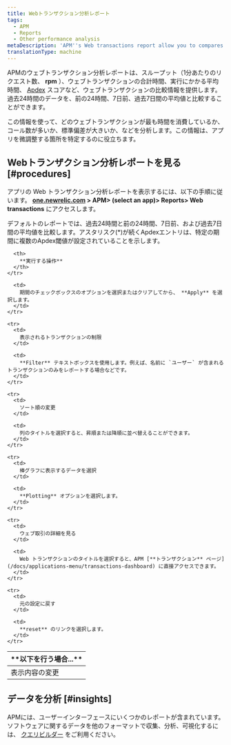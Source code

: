 ```yaml
---
title: Webトランザクション分析レポート
tags:
  - APM
  - Reports
  - Other performance analysis
metaDescription: 'APM''s Web transactions report allow you to compares throughput, total, and average time to execute, and Apdex score over 24 hours to 7-day periods.'
translationType: machine
---
```


APMのウェブトランザクション分析レポートは、スループット（1分あたりのリクエスト数、 **rpm** ）、ウェブトランザクションの合計時間、実行にかかる平均時間、 [Apdex](/docs/site/apdex-measuring-user-satisfaction) スコアなど、ウェブトランザクションの比較情報を提供します。過去24時間のデータを、前の24時間、7日前、過去7日間の平均値と比較することができます。

この情報を使って、どのウェブトランザクションが最も時間を消費しているか、コール数が多いか、標準偏差が大きいか、などを分析します。この情報は、アプリを微調整する箇所を特定するのに役立ちます。

## Webトランザクション分析レポートを見る [#procedures]

アプリの Web トランザクション分析レポートを表示するには、以下の手順に従います。 **[one.newrelic.com](https://one.newrelic.com) > APM> (select an app)> Reports> Web transactions** にアクセスします。

デフォルトのレポートでは、過去24時間と前の24時間、7日前、および過去7日間の平均値を比較します。アスタリスク(\*)が続くApdexエントリは、特定の期間に複数のApdex閾値が設定されていることを示します。

<table>
  <thead>
    <tr>
      <th width={200}>
        **以下を行う場合...**
      </th>

      <th>
        **実行する操作**
      </th>
    </tr>
  </thead>

  <tbody>
    <tr>
      <td>
        表示内容の変更
      </td>

      <td>
        期間のチェックボックスのオプションを選択またはクリアしてから、 **Apply** を選択します。
      </td>
    </tr>

    <tr>
      <td>
        表示されるトランザクションの制限
      </td>

      <td>
        **Filter** テキストボックスを使用します。例えば、名前に `ユーザー` が含まれるトランザクションのみをレポートする場合などです。
      </td>
    </tr>

    <tr>
      <td>
        ソート順の変更
      </td>

      <td>
        列のタイトルを選択すると、昇順または降順に並べ替えることができます。
      </td>
    </tr>

    <tr>
      <td>
        棒グラフに表示するデータを選択
      </td>

      <td>
        **Plotting** オプションを選択します。
      </td>
    </tr>

    <tr>
      <td>
        ウェブ取引の詳細を見る
      </td>

      <td>
        Web トランザクションのタイトルを選択すると、APM [**トランザクション** ページ](/docs/applications-menu/transactions-dashboard) に直接アクセスできます。
      </td>
    </tr>

    <tr>
      <td>
        元の設定に戻す
      </td>

      <td>
        **reset** のリンクを選択します。
      </td>
    </tr>
  </tbody>
</table>

## データを分析 [#insights]

APMには、ユーザーインターフェースにいくつかのレポートが含まれています。ソフトウェアに関するデータを他のフォーマットで収集、分析、可視化するには、 [クエリビルダー](/docs/query-your-data/explore-query-data/query-builder/introduction-query-builder) をご利用ください。